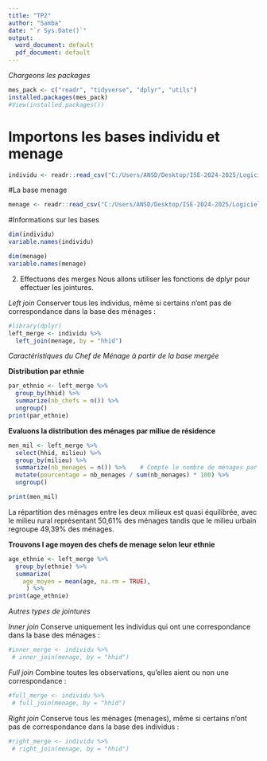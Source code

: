 ```yaml
---
title: "TP2"
author: "Samba"
date: "`r Sys.Date()`"
output:
  word_document: default
  pdf_document: default
---
```


*Chargeons les packages*

```r
mes_pack <- c("readr", "tidyverse", "dplyr", "utils")
installed.packages(mes_pack)
#View(installed.packages())
```

# Importons les bases individu et menage
```r
individu <- readr::read_csv("C:/Users/ANSD/Desktop/ISE-2024-2025/Logiciel R Hema/Projet_R/Données/ehcvm_individu_sen2021.csv")
```

#La base menage
```r
menage <- readr::read_csv("C:/Users/ANSD/Desktop/ISE-2024-2025/Logiciel R Hema/Projet_R/Données/ehcvm_menage_sen2021.csv")
```

#Informations sur les bases 

```r
dim(individu)
variable.names(individu)
```


```r
dim(menage)
variable.names(menage)
```


2. Effectuons des merges
Nous allons utiliser les fonctions de dplyr pour effectuer les jointures. 

*Left join*
Conserver tous les individus, même si certains n'ont pas de correspondance dans la base des ménages :


```r
#library(dplyr)
left_merge <- individu %>%
  left_join(menage, by = "hhid")
```


*Caractéristiques du Chef de Ménage à partir de la base mergée*

**Distribution par ethnie**

```r
par_ethnie <- left_merge %>%
  group_by(hhid) %>%                
  summarize(nb_chefs = n()) %>%      
  ungroup()                          
print(par_ethnie)

```



**Evaluons la distribution des ménages par miliue de résidence**
```r
men_mil <- left_merge %>% 
  select(hhid, milieu) %>%      
  group_by(milieu) %>%              
  summarize(nb_menages = n()) %>%    # Compte le nombre de ménages par catégorie
  mutate(pourcentage = nb_menages / sum(nb_menages) * 100) %>% 
  ungroup()                          

print(men_mil)
```

La répartition des ménages entre les deux milieux est quasi équilibrée, avec le milieu rural représentant 50,61% des ménages tandis que le milieu urbain regroupe 49,39% des ménages.

**Trouvons l age moyen des chefs de menage selon leur ethnie**

```r
age_ethnie <- left_merge %>% 
  group_by(ethnie) %>%                            
  summarize(
    age_moyen = mean(age, na.rm = TRUE),        
     ) %>% 
print(age_ethnie)

```


*Autres types de jointures*

*Inner join*
Conserve uniquement les individus qui ont une correspondance dans la base des ménages :

```r

#inner_merge <- individu %>%
 # inner_join(menage, by = "hhid")
```

*Full join*
Combine toutes les observations, qu'elles aient ou non une correspondance :

```r
#full_merge <- individu %>%
 # full_join(menage, by = "hhid")
```

*Right join*
Conserve tous les ménages (menages), même si certains n'ont pas de correspondance dans la base des individus :

```r

#right_merge <- individu %>%
 # right_join(menage, by = "hhid")
```



